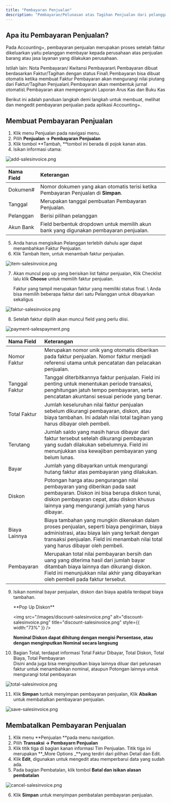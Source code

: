 ```yaml
---
title: "Pembayaran Penjualan"
description: "Pembayaran/Pelunasan atas Tagihan Penjualan dari pelanggan/pembeli"
---
```


## Apa itu Pembayaran Penjualan? 

Pada Accounting\+, pembayaran penjualan merupakan proses setelah faktur dikeluarkan yaitu pelanggan membayar kepada perusahaan atas penjualan barang atau jasa layanan yang dilakukan perusahaan. 

<Info>
  Istilah lain: Nota Pembayaran/ Kwitansi Pembayaran\
  Pembayaran dibuat berdasarkan Faktur/Tagihan dengan status Final\
  Pembayaran bisa dibuat otomatis ketika membuat Faktur
</Info>

<Warning>
  Pembayaran akan mengurangi nilai piutang dari Faktur/Tagihan Penjualan\
  Pembayaran akan membentuk jurnal otomatis\
  Pembayaran akan mempengaruhi Laporan Arus Kas dan Buku Kas
</Warning>

Berikut ini adalah panduan langkah demi langkah untuk membuat, melihat dan mengedit pembayaran penjualan pada aplikasi Accounting\+.

## Membuat Pembayaran Penjualan

1. Klik menu Penjualan pada navigasi menu.
2. Pilih **Penjualan →  Pembayaran Penjualan**
3. Klik tombol **Tambah, **tombol ini berada di pojok kanan atas.
4. Isikan informasi utama: 

![add-salesinvoice.png](/images/add-salesinvoice.png)

| Nama Field | Keterangan                                                                            |
| :--------- | :------------------------------------------------------------------------------------ |
| Dokumen#   | Nomor dokumen yang akan otomatis terisi ketika Pembayaran Penjualan di **Simpan**.    |
| Tanggal    | Merupakan tanggal pembuatan Pembayaran Penjualan.                                     |
| Pelanggan  | Berisi pilihan pelanggan                                                              |
| Akun Bank  | Field berbentuk dropdown untuk memilih akun bank yang digunakan pembayaran penjualan. |

5. Anda harus mengisikan Pelanggan terlebih dahulu agar dapat menambahkan Faktur Penjualan.
6. Klik Tambah Item, untuk menambah faktur penjualan.

![item-salesinvoice.png](/images/item-salesinvoice.png)

7. Akan muncul pop up yang berisikan list faktur penjualan, Klik Checklist lalu klik **Choose** untuk memilih faktur penjualan. 

   <Info>
     Faktur yang tampil merupakan faktur yang memiliki status final. \
     Anda bisa memilih beberapa faktur dari satu Pelanggan untuk dibayarkan sekaligus
   </Info>

![faktur-salesinvoice.png](/images/faktur-salesinvoice.png)

8. Setelah faktur dipilih akan muncul field yang perlu diisi. 

![payment-salespayment.png](/images/payment-salespayment.png)

| Nama Field     | Keterangan                                                                                                                                                                                                                           |
| :------------- | :----------------------------------------------------------------------------------------------------------------------------------------------------------------------------------------------------------------------------------- |
| Nomor Faktur   | Merupakan nomor unik yang otomatis diberikan pada faktur penjualan. Nomor faktur menjadi referensi utama untuk pencatatan dan pelacakan penjualan.                                                                                   |
| Tanggal Faktur | Tanggal diterbitkannya faktur penjualan. Field ini penting untuk menentukan periode transaksi, penghitungan jatuh tempo pembayaran, serta pencatatan akuntansi sesuai periode yang benar.                                            |
| Total Faktur   | Jumlah keseluruhan nilai faktur penjualan sebelum dikurangi pembayaran, diskon, atau biaya tambahan. Ini adalah nilai total tagihan yang harus dibayar oleh pembeli.                                                                 |
| Terutang       | Jumlah saldo yang masih harus dibayar dari faktur tersebut setelah dikurangi pembayaran yang sudah dilakukan sebelumnya. Field ini menunjukkan sisa kewajiban pembayaran yang belum lunas.                                           |
| Bayar          | Jumlah yang dibayarkan untuk mengurangi hutang faktur atas pembayaran yang dilakukan.                                                                                                                                                |
| Diskon         | Potongan harga atau pengurangan nilai pembayaran yang diberikan pada saat pembayaran. Diskon ini bisa berupa diskon tunai, diskon pembayaran cepat, atau diskon khusus lainnya yang mengurangi jumlah yang harus dibayar.            |
| Biaya Lainnya  | Biaya tambahan yang mungkin dikenakan dalam proses penjualan, seperti biaya pengiriman, biaya administrasi, atau biaya lain yang terkait dengan transaksi penjualan. Field ini menambah nilai total yang harus dibayar oleh pembeli. |
| Pembayaran     | Merupakan total nilai pembayaran bersih dan uang yang diterima hasil dari jumlah bayar ditambah biaya lainnya dan dikurangi diskon. Field ini menunjukkan nilai akhir yang dibayarkan oleh pembeli pada faktur tersebut.             |

 9. Isikan nominal bayar penjualan, diskon dan biaya apabila terdapat biaya tambahan.

    <Info>
      **Pop Up Diskon**

      <img
        src="/images/discount-salesinvoice.png"
        alt="discount-salesinvoice.png"
        title="discount-salesinvoice.png"
        style={{ width:"73%" }}
      />

      **Nominal Diskon dapat dihitung dengan mengisi Persentase, atau dengan menginputkan Nominal secara langsung**
    </Info>
10. Bagian Total, terdapat informasi Total Faktur Dibayar, Total Diskon, Total Biaya, Total Pembayaran\
    Disini anda juga bisa menginputkan biaya lainnya diluar dari pelunasan faktur untuk menambahkan nominal, ataupun Potongan lainnya untuk mengurangi total pembayaran

![total-salesinvoice.png](/images/total-salesinvoice.png)

11. Klik **Simpan** tuntuk menyimpan pembayaran penjualan, Klik **Abaikan** untuk membatalkan pembayaran penjualan.

![save-salesinvoice.png](/images/save-salesinvoice.png)

## Membatalkan Pembayaran Penjualan

1. Klik menu **Penjualan **pada menu navigation.
2. Pilih **Transaksi → Pembayarn Penjualan**
3. Klik titik tiga di bagian kanan informasi Tim Penjualan. Titik tiga ini merupakan **_More Options _**yang terdiri dari pilihan Detail dan Edit. 
4. Klik **Edit**, digunakan untuk mengedit atau memperbarui data yang sudah ada.
5. Pada bagian Pembatalan, klik tombol **Batal dan isikan alasan pembatalan**

![cancel-salesinvoice.png](/images/cancel-salesinvoice.png)

6. Klik **Simpan** untuk menyimpan pembatalan pembayaran penjualan.  